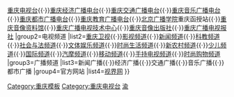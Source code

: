 {{Navbox
|name=重庆广播电视总台
|title=[[重庆广播电视总台|<span style="color:#FFFFFF">重庆广播电视总台</span>]]
|titlestyle=background:#a23138;color:#FFFFFF;
|groupstyle=background:#d08b40;color:#FFFFFF;
|belowstyle=background:#d08b40;color:#FFFFFF;
|group1=旗下单位
|list1=[[重庆人民广播电台]]{{·}}[[重庆电视台]]{{·}}[[重庆经济广播电台]]{{·}}[[重庆交通广播电台]]{{·}}[[重庆音乐广播电台]]{{·}}[[重庆都市广播电台]]{{·}}[[重庆教育广播电台]]{{·}}[[北京广播学院]]重庆函授站{{·}}[[重庆音像资料馆]]{{·}}[[重庆广播电视技术中心]]{{·}}[[重庆音像出版社]]{{·}}[[重庆广播电视报社]]
|group2=电视频道
|list2=[[重庆卫视]]{{·}}[[重庆电视台影视频道|影视频道]]{{·}}[[重庆电视台新闻频道|新闻频道]]{{·}}[[重庆电视台科教频道|科教频道]]{{·}}[[重庆电视台社会与法频道|社会与法频道]]{{·}}[[重庆电视台文体娱乐频道|文体娱乐频道]]{{·}}[[重庆电视台时尚生活频道|时尚生活频道]]{{·}}[[重庆电视台新农村频道|新农村频道]]{{·}}[[重庆电视台少儿频道|少儿频道]]{{·}}[[重庆电视台国际频道|国际频道]]{{·}}[[重庆电视台汽摩频道|汽摩频道]]{{·}}[[重庆电视台移动频道|移动频道]]{{·}}[[重庆电视台手持电视频道|手持电视频道]]{{·}}[[重庆电视台时尚购物频道|时尚购物频道]]
|group3=广播频道
|list3=新闻广播{{·}}经济广播{{·}}交通广播{{·}}音乐广播{{·}}都市广播
|group4=官方网站
|list4=[[视界网]] 
}}<noinclude>
[[Category:重庆模板]]
[[Category:重庆电视台]]
[[Category:中国电视台模板|渝]]
</noinclude>